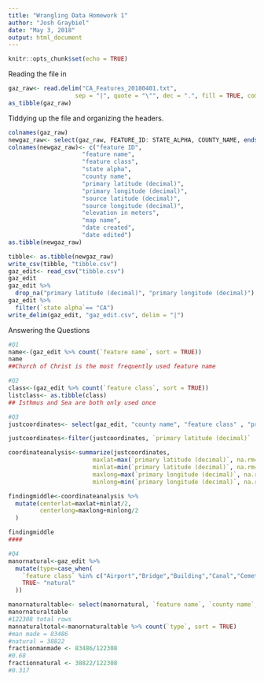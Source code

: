 ```yaml
---
title: "Wrangling Data Homework 1"
author: "Josh Graybiel"
date: "May 3, 2018"
output: html_document
---
```


```r
knitr::opts_chunk$set(echo = TRUE)
```

Reading the file in
```r
gaz_raw<- read.delim("CA_Features_20180401.txt",
                   sep = "|", quote = "\"", dec = ".", fill = TRUE, comment.char = "", na.strings = "NA")
as_tibble(gaz_raw)
```

Tiddying up the file and organizing the headers.

```r
colnames(gaz_raw)
newgaz_raw<- select(gaz_raw, FEATURE_ID: STATE_ALPHA, COUNTY_NAME, ends_with("DEC"), ends_with("M"), starts_with("map"), starts_with("DATE"))
colnames(newgaz_raw)<- c("feature ID", 
                     "feature name", 
                     "feature class", 
                     "state alpha", 
                     "county name", 
                     "primary latitude (decimal)", 
                     "primary longitude (decimal)", 
                     "source latitude (decimal)", 
                     "source longitude (decimal)", 
                     "elevation in meters", 
                     "map name", 
                     "date created",
                     "date edited")
as.tibble(newgaz_raw)

tibble<- as.tibble(newgaz_raw)
write_csv(tibble, "tibble.csv")
gaz_edit<- read_csv("tibble.csv")
gaz_edit
gaz_edit %>% 
  drop_na("primary latitude (decimal)", "primary longitude (decimal)")
gaz_edit %>% 
  filter(`state alpha`== "CA")
write_delim(gaz_edit, "gaz_edit.csv", delim = "|")
```
Answering the Questions
```r
#Q1
name<-(gaz_edit %>% count(`feature name`, sort = TRUE))
name
##Church of Christ is the most frequently used feature name

#Q2
class<-(gaz_edit %>% count(`feature class`, sort = TRUE))
listclass<- as.tibble(class)
## Isthmus and Sea are both only used once

#Q3
justcoordinates<- select(gaz_edit, "county name", "feature class" , "primary latitude (decimal)","primary longitude (decimal)") %>% group_by(`county name`) 

justcoordinates<-filter(justcoordinates, `primary latitude (decimal)` !=0 , `primary longitude (decimal)` !=0)

coordinateanalysis<-summarize(justcoordinates,
                        maxlat=max(`primary latitude (decimal)`, na.rm=TRUE),
                        minlat=min(`primary latitude (decimal)`, na.rm=TRUE), 
                        maxlong=max(`primary longitude (decimal)`, na.rm=TRUE),
                        minlong=min(`primary longitude (decimal)`, na.rm=TRUE))

findingmiddle<-coordinateanalysis %>% 
  mutate(centerlat=maxlat+minlat/2, 
         centerlong=maxlong+minlong/2
  )

findingmiddle
####

#Q4
manornatural<-gaz_edit %>%
  mutate(type=case_when(
    `feature class` %in% c("Airport","Bridge","Building","Canal","Cemetery","Census","Church","Civil","Crossing","Dam","Harbor","Hospital","Locale","Military","Mine","Oilfield","Park","Pillar","Populated Place","Post Office","Reserve","Reservoir","School","Tower","Trail","Tunnel","Well")~"man made",
    TRUE~ "natural"
  ))

manornaturaltable<- select(manornatural, `feature name`, `county name`, `type`)
manornaturaltable
#122308 total rows
mannaturaltotal<-manornaturaltable %>% count(`type`, sort = TRUE) 
#man made = 83486
#natural = 38822
fractionmanmade <- 83486/122308
#0.68
fractionnatural <- 38822/122308
#0.317

```





